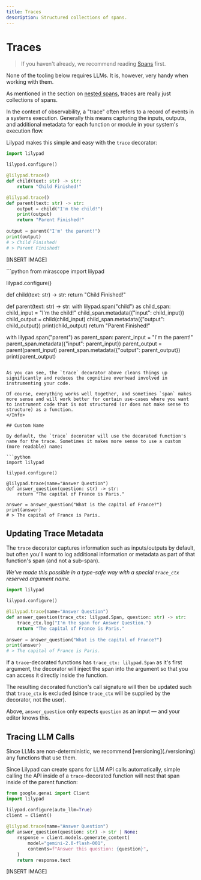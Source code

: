 ```yaml
---
title: Traces
description: Structured collections of spans.
---
```


# Traces

> If you haven't already, we recommend reading [Spans](/docs/lilypad/observability/spans) first.

<Success>
None of the tooling below requires LLMs. It is, however, very handy when working with them.
</Success>

As mentioned in the section on [nested spans](/docs/lilypad/observability/spans#nested-spans), traces are really just collections of spans.

In the context of observability, a "trace" often refers to a record of events in a systems execution. Generally this means capturing the inputs, outputs, and additional metadata for each function or module in your system's execution flow.

Lilypad makes this simple and easy with the `trace` decorator:

```python
import lilypad

lilypad.configure()

@lilypad.trace()
def child(text: str) -> str:
    return "Child Finished!"

@lilypad.trace()
def parent(text: str) -> str:
    output = child("I'm the child!")
    print(output)
    return "Parent Finished!"
    
output = parent("I'm' the parent!")
print(output)
# > Child Finished!
# > Parent Finished!
```

\[INSERT IMAGE]

<Info title="What this might look like using span instead of trace">
```python
from mirascope import lilypad

lilypad.configure()

def child(text: str) -> str:
    return "Child Finished!"

def parent(text: str) -> str:
    with lilypad.span("child") as child_span:
        child_input = "I'm the child!"
        child_span.metadata({"input": child_input})
        child_output = child(child_input)
        child_span.metadata({"output": child_output})
        print(child_output)
    return "Parent Finished!"

with lilypad.span("parent") as parent_span:
    parent_input = "I'm the parent!"
    parent_span.metadata({"input": parent_input})
    parent_output = parent(parent_input)
    parent_span.metadata({"output": parent_output})
    print(parent_output)
```

As you can see, the `trace` decorator above cleans things up significantly and reduces the cognitive overhead involved in instrumenting your code.

Of course, everything works well together, and sometimes `span` makes more sense and will work better for certain use-cases where you want to instrument code that is not structured (or does not make sense to structure) as a function.
</Info>

## Custom Name

By default, the `trace` decorator will use the decorated function's name for the trace. Sometimes it makes more sense to use a custom (more readable) name:

```python
import lilypad

lilypad.configure()

@lilypad.trace(name="Answer Question")
def answer_question(question: str) -> str:
    return "The capital of France is Paris."
    
answer = answer_question("What is the capital of France?")
print(answer)
# > The capital of France is Paris.
```

## Updating Trace Metadata

The `trace` decorator captures information such as inputs/outputs by default, but often you'll want to log additional information or metadata as part of that function's span (and not a sub-span).

_We've made this possible in a type-safe way with a special `trace_ctx` reserved argument name._

```python
import lilypad

lilypad.configure()

@lilypad.trace(name="Answer Question")
def answer_question(trace_ctx: lilypad.Span, question: str) -> str:
    trace_ctx.log("I'm the span for Answer Question.")
    return "The capital of France is Paris."
    
answer = answer_question("What is the capital of France?")
print(answer)
# > The capital of France is Paris.
```

If a `trace`-decorated functions has `trace_ctx: lilypad.Span` as it's first argument, the decorator will inject the span into the argument so that you can access it directly inside the function.

The resulting decorated function's call signature will then be updated such that `trace_ctx` is excluded (since `trace_ctx` will be supplied by the decorator, not the user).

Above, `answer_question` only expects `question` as an input — and your editor knows this.

## Tracing LLM Calls

<Warning>
Since LLMs are non-deterministic, we recommend [versioning](./versioning) any functions that use them.
</Warning>

Since Lilypad can create spans for LLM API calls automatically, simple calling the API inside of a `trace`-decorated function will nest that span inside of the parent function:

```python
from google.genai import Client
import lilypad

lilypad.configure(auto_llm=True)
client = Client()
   
@lilypad.trace(name="Answer Question") 
def answer_question(question: str) -> str | None:
    response = client.models.generate_content(
        model="gemini-2.0-flash-001",
        contents=f"Answer this question: {question}",
    )
    return response.text
```

\[INSERT IMAGE]